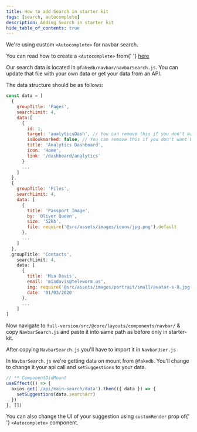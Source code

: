 ```yaml
---
title: How to add Search in starter kit
tags: [search, autocomplete]
description: Adding Search in starter kit
hide_table_of_contents: true
---
```


<p>
  We're using custom <code>&lt;Autocomplete&gt;</code> for navbar search.
</p>

<p>
  You can read how to create a <code>&lt;Autocomplete&gt;</code> from{' '}
  <a href='/docs/custom-components/autocomplete'>here</a>
</p>

<p>
  Our search data is located in <code>@fakedb/navbar/navbarSearch.js</code>. You can update that file with your own data
  or get your data from an API.
</p>

<p>The data structure should be as follows:</p>

```js
const data = [
  {
    groupTitle: 'Pages',
    searchLimit: 4,
    data:[
      {
        id: 1,
        target: 'analyticsDash', // You can remove this if you don't want bookmarks
        isBookmarked: false, // You can remove this if you don't want bookmarks
        title: 'Analytics Dashboard',
        icon: 'Home',
        link: '/dashboard/analytics'
      }
      ...
    ]
  },
  {
    groupTitle: 'Files',
    searchLimit: 4,
    data: [
      {
        title: 'Passport Image',
        by: 'Oliver Queen',
        size: '52kb',
        file: require('@src/assets/images/icons/jpg.png').default
      },
      ...
    ]
  },
  groupTitle: 'Contacts',
    searchLimit: 4,
    data: [
      {
        title: 'Mia Davis',
        email: 'miadavis@teleworm.us',
        img: require('@src/assets/images/portrait/small/avatar-s-8.jpg').default,
        date: '01/03/2020'
      },
      ...
    ]
]
```

<p className='mt-3'>
  Now navigate to <code>full-version/src/@core/layouts/components/navbar/</code> & copy <code>NavbarSearch.js</code> and
  paste it into same path as before only in starter-kit.
</p>

<p className='mt-3'>
  After copying <code>NavbarSearch.js</code> you'll have to import it in <code>NavbarUser.js</code>
</p>

<p>
  In <code>NavbarSearch.js</code> we're getting data on mount from <code>@fakedb</code>. You'll change to change it your
  api call and <code>setSuggestions</code> to your data.
</p>

```jsx
// ** ComponentDidMount
useEffect(() => {
  axios.get('/api/main-search/data').then(({ data }) => {
    setSuggestions(data.searchArr)
  })
}, [])
```

<p className='mt-3'>
  You can also change the UI of your suggestion using <code>customRender</code> prop of{' '}
  <code>&lt;Autocomplete&gt;</code> component.
</p>
